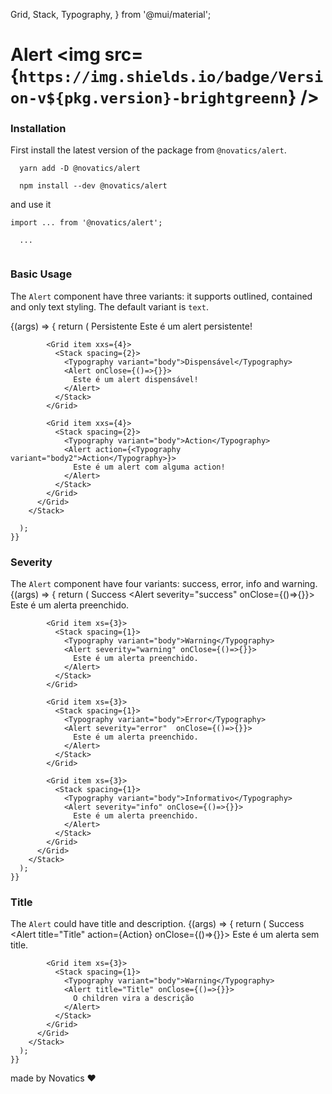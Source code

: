 
  Grid,
  Stack,
  Typography,
} from '@mui/material';

<Meta title="Components/Alert" component={Alert} />

# Alert <img src={`https://img.shields.io/badge/Version-v${pkg.version}-brightgreenn`} />

### Installation

First install the latest version of the package from `@novatics/alert`.

```shell
  yarn add -D @novatics/alert
```

```shell
  npm install --dev @novatics/alert
```

and use it

```tsx
import ... from '@novatics/alert';

  ...


```

### Basic Usage

The `Alert` component have three variants: it supports outlined, contained and only text styling. The default variant is `text`.

<Canvas>
  <Story name="Basic Usage">
    {(args) => {
      return (
        <Stack spacing={3}>
          <Grid container spacing={2}>
            <Grid item xxs={4}>
              <Stack spacing={2}>
                <Typography variant="body">Persistente</Typography>
                <Alert severity="info">
                  Este é um alert persistente!
                </Alert>
              </Stack>
            </Grid>

            <Grid item xxs={4}>
              <Stack spacing={2}>
                <Typography variant="body">Dispensável</Typography>
                <Alert onClose={()=>{}}>
                  Este é um alert dispensável!
                </Alert>
              </Stack>
            </Grid>

            <Grid item xxs={4}>
              <Stack spacing={2}>
                <Typography variant="body">Action</Typography>
                <Alert action={<Typography variant="body2">Action</Typography>}>
                  Este é um alert com alguma action!
                </Alert>
              </Stack>
            </Grid>
          </Grid>
        </Stack>

      );
    }}
  </Story>
</Canvas>



### Severity

The `Alert` component have four variants: success, error, info and warning.
<Canvas>
  <Story name="Severity">
    {(args) => {
      return (
        <Stack spacing={4}>
          <Grid container spacing={4}>
            <Grid item xs={3}>
              <Stack spacing={1}>
                <Typography variant="body">Success</Typography>
                <Alert severity="success" onClose={()=>{}}>
                  Este é um alerta preenchido.
                </Alert>
              </Stack>
            </Grid>

            <Grid item xs={3}>
              <Stack spacing={1}>
                <Typography variant="body">Warning</Typography>
                <Alert severity="warning" onClose={()=>{}}>
                  Este é um alerta preenchido.
                </Alert>
              </Stack>
            </Grid>

            <Grid item xs={3}>
              <Stack spacing={1}>
                <Typography variant="body">Error</Typography>
                <Alert severity="error"  onClose={()=>{}}>
                  Este é um alerta preenchido.
                </Alert>
              </Stack>
            </Grid>

            <Grid item xs={3}>
              <Stack spacing={1}>
                <Typography variant="body">Informativo</Typography>
                <Alert severity="info" onClose={()=>{}}>
                  Este é um alerta preenchido.
                </Alert>
              </Stack>
            </Grid>
          </Grid>
        </Stack>
      );
    }}
  </Story>
</Canvas>



### Title

The `Alert` could have title and description.
<Canvas>
  <Story name="Title">
    {(args) => {
      return (
        <Stack spacing={4}>
          <Grid container spacing={4}>
            <Grid item xs={3}>
              <Stack spacing={1}>
                <Typography variant="body">Success</Typography>
                <Alert title="Title" action={<Typography variant="body2">Action</Typography>} onClose={()=>{}}>
                  Este é um alerta sem title.
                </Alert>
              </Stack>
            </Grid>

            <Grid item xs={3}>
              <Stack spacing={1}>
                <Typography variant="body">Warning</Typography>
                <Alert title="Title" onClose={()=>{}}>
                  O children vira a descrição
                </Alert>
              </Stack>
            </Grid>
          </Grid>
        </Stack>
      );
    }}
  </Story>
</Canvas>



made by Novatics ❤
